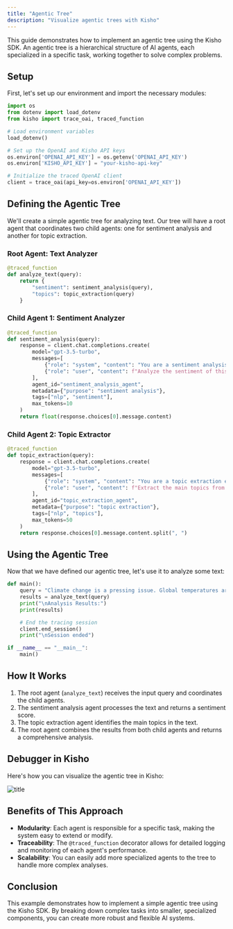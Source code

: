 ```yaml
---
title: "Agentic Tree"
description: "Visualize agentic trees with Kisho"
---
```


This guide demonstrates how to implement an agentic tree using the Kisho SDK. An agentic tree is a hierarchical structure of AI agents, each specialized in a specific task, working together to solve complex problems.

## Setup

First, let's set up our environment and import the necessary modules:

```python
import os
from dotenv import load_dotenv
from kisho import trace_oai, traced_function

# Load environment variables
load_dotenv()

# Set up the OpenAI and Kisho API keys
os.environ['OPENAI_API_KEY'] = os.getenv('OPENAI_API_KEY')
os.environ['KISHO_API_KEY'] = "your-kisho-api-key"

# Initialize the traced OpenAI client
client = trace_oai(api_key=os.environ['OPENAI_API_KEY'])
```

## Defining the Agentic Tree

We'll create a simple agentic tree for analyzing text. Our tree will have a root agent that coordinates two child agents: one for sentiment analysis and another for topic extraction.

### Root Agent: Text Analyzer

```python
@traced_function
def analyze_text(query):
    return {
        "sentiment": sentiment_analysis(query),
        "topics": topic_extraction(query)
    }
```

### Child Agent 1: Sentiment Analyzer

```python
@traced_function
def sentiment_analysis(query):
    response = client.chat.completions.create(
        model="gpt-3.5-turbo",
        messages=[
            {"role": "system", "content": "You are a sentiment analysis expert. Provide a sentiment score from -1 (very negative) to 1 (very positive)."},
            {"role": "user", "content": f"Analyze the sentiment of this text and return only a number:\n{query}"}
        ],
        agent_id="sentiment_analysis_agent",
        metadata={"purpose": "sentiment analysis"},
        tags=["nlp", "sentiment"],
        max_tokens=10
    )
    return float(response.choices[0].message.content)
```

### Child Agent 2: Topic Extractor

```python
@traced_function
def topic_extraction(query):
    response = client.chat.completions.create(
        model="gpt-3.5-turbo",
        messages=[
            {"role": "system", "content": "You are a topic extraction expert. Identify the main topics in the given text."},
            {"role": "user", "content": f"Extract the main topics from this text and return them as a comma-separated list:\n{query}"}
        ],
        agent_id="topic_extraction_agent",
        metadata={"purpose": "topic extraction"},
        tags=["nlp", "topics"],
        max_tokens=50
    )
    return response.choices[0].message.content.split(", ")
```

## Using the Agentic Tree

Now that we have defined our agentic tree, let's use it to analyze some text:

```python
def main():
    query = "Climate change is a pressing issue. Global temperatures are rising, and we need to take action."
    results = analyze_text(query)
    print("\nAnalysis Results:")
    print(results)

    # End the tracing session
    client.end_session()
    print("\nSession ended")

if __name__ == "__main__":
    main()
```

## How It Works

1. The root agent (`analyze_text`) receives the input query and coordinates the child agents.
2. The sentiment analysis agent processes the text and returns a sentiment score.
3. The topic extraction agent identifies the main topics in the text.
4. The root agent combines the results from both child agents and returns a comprehensive analysis.

## Debugger in Kisho

Here's how you can visualize the agentic tree in Kisho:

![title](https://i.imgur.com/3ICYqh4.gif)

## Benefits of This Approach

- **Modularity**: Each agent is responsible for a specific task, making the system easy to extend or modify.
- **Traceability**: The `@traced_function` decorator allows for detailed logging and monitoring of each agent's performance.
- **Scalability**: You can easily add more specialized agents to the tree to handle more complex analyses.

## Conclusion

This example demonstrates how to implement a simple agentic tree using the Kisho SDK. By breaking down complex tasks into smaller, specialized components, you can create more robust and flexible AI systems.
